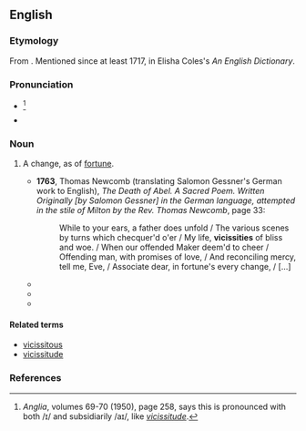 ==English==

===Etymology===
From {{etyl|la|en}} {{m|la|vicissitas}}. Mentioned since at least 1717, in Elisha Coles's ''An English Dictionary''.

===Pronunciation===
* {{a|UK|US}} {{IPA|[vɪˈsɪs.ɨˌti]|[vaɪˈsɪs.ɨˌti]|lang=en}}<ref>''Anglia'', volumes 69-70 (1950), page 258, says this is pronounced with both /ɪ/ and subsidiarily /aɪ/, like ''[[vicissitude]]''.</ref>
* {{hyphenation|vi|cis|si|tude|lang=en}}

===Noun===
{{en-noun|vicissities}}

# {{lb|en|chiefly|in the plural|now|very|rare}} A change, as of [[fortune]].
#* '''1763''', Thomas Newcomb (translating Salomon Gessner's German work to English), ''The Death of Abel. A Sacred Poem. Written Originally [by Salomon Gessner] in the German language, attempted in the stile of Milton by the Rev. Thomas Newcomb'', page 33:
#*: While to your ears, a father does unfold / The various scenes by turns which checquer'd o'er / My life, '''vicissities''' of bliss and woe. / When our offended Maker deem'd to cheer / Offending man, with promises of love, / And reconciling mercy, tell me, Eve, / Associate dear, in fortune's every change, / [...]
#* {{quote-book|lang=en|title=Papers and Proceedings of the Royal Society of Tasmania |year=1885 |page=164 |passage=It is well enough known that species of the lower forms of plant life, such as ferns and mosses amid the '''vicissities''' of change of situation, have spread over both hemispheres without such a departure from the central type as would constitute a distinct species; but is this true as regards higher forms, such as cycads and conifers? }}
#* {{quote-book|lang=en|title=The American Mercury - Volume 15 |author=Henry Louis Mencken |year=1928 |passage=Thomas Jefferson Gentry, an aspiring young lawyer, becomes a protege of Tammany, experiences all the '''vicissities''' of politics, and throws himself upon the mercies of Peggy McShane, a blue-eyed Irish lass, who heroically accepts him. }}
#* {{quote-book|lang=en|title=The "blank Bible" - Volume 24, Part 1 |author=Jonathan Edwards & ‎Stephen J. Stein |year=2006 |page=585 |passage=Seeing things thus will have their course, their appointed changes and '''vicissities''', no contrivance or labor of men can prevent it. }}

====Related terms====
* [[vicissitous]]
* [[vicissitude]]

===References===
<references/>